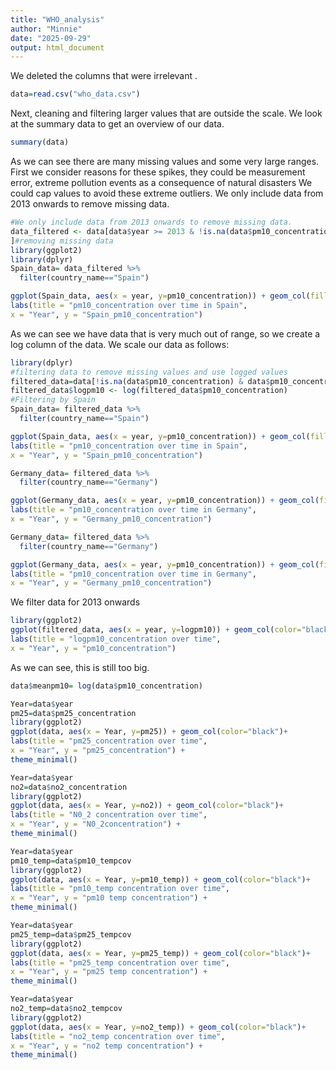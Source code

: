 ```yaml
---
title: "WHO_analysis"
author: "Minnie"
date: "2025-09-29"
output: html_document
---
```


We deleted the columns that were irrelevant . 

```r
data=read.csv("who_data.csv")
```

Next, cleaning and filtering larger values that are outside the scale. 
We look at the summary data to get an overview of our data.

```r
summary(data)
```
As we can see there are many missing values and some very large ranges. 
First we consider reasons for these spikes, they could be measurement error, extreme pollution events as a consequence of natural disasters
We could cap values to avoid these extreme outliers.
We only include data from 2013 onwards to remove missing data.

```r
#We only include data from 2013 onwards to remove missing data.
data_filtered <- data[data$year >= 2013 & !is.na(data$pm10_concentration) & data$pm10_concentration > 0,
]#removing missing data
library(ggplot2)
library(dplyr)
Spain_data= data_filtered %>%
  filter(country_name=="Spain")

ggplot(Spain_data, aes(x = year, y=pm10_concentration)) + geom_col(fill="blue",color="black")+
labs(title = "pm10_concentration over time in Spain",
x = "Year", y = "Spain_pm10_concentration") 


```
As we can see we have data that is very much out of range, so we create a log column of the data. 
We scale our data as follows:
```r
library(dplyr)
#filtering data to remove missing values and use logged values
filtered_data=data[!is.na(data$pm10_concentration) & data$pm10_concentration > 0, ]
filtered_data$logpm10 <- log(filtered_data$pm10_concentration)
#Filtering by Spain 
Spain_data= filtered_data %>%
  filter(country_name=="Spain")

ggplot(Spain_data, aes(x = year, y=pm10_concentration)) + geom_col(fill="blue",color="black")+
labs(title = "pm10_concentration over time in Spain",
x = "Year", y = "Spain_pm10_concentration") 


```
```r
Germany_data= filtered_data %>%
  filter(country_name=="Germany")

ggplot(Germany_data, aes(x = year, y=pm10_concentration)) + geom_col(fill="blue",color="black")+
labs(title = "pm10_concentration over time in Germany",
x = "Year", y = "Germany_pm10_concentration") 

```

```r
Germany_data= filtered_data %>%
  filter(country_name=="Germany")

ggplot(Germany_data, aes(x = year, y=pm10_concentration)) + geom_col(fill="blue",color="black")+
labs(title = "pm10_concentration over time in Germany",
x = "Year", y = "Germany_pm10_concentration") 

```

We filter data for 2013 onwards 


```r
library(ggplot2)
ggplot(filtered_data, aes(x = year, y=logpm10)) + geom_col(color="black")+
labs(title = "logpm10_concentration over time",
x = "Year", y = "pm10_concentration") 
```
As we can see, this is still too big.

```r
data$meanpm10= log(data$pm10_concentration)
```



```r
Year=data$year
pm25=data$pm25_concentration
library(ggplot2)
ggplot(data, aes(x = Year, y=pm25)) + geom_col(color="black")+
labs(title = "pm25_concentration over time",
x = "Year", y = "pm25_concentration") +
theme_minimal()
```

```r
Year=data$year
no2=data$no2_concentration
library(ggplot2)
ggplot(data, aes(x = Year, y=no2)) + geom_col(color="black")+
labs(title = "N0_2 concentration over time",
x = "Year", y = "N0_2concentration") +
theme_minimal()
```

```r
Year=data$year
pm10_temp=data$pm10_tempcov
library(ggplot2)
ggplot(data, aes(x = Year, y=pm10_temp)) + geom_col(color="black")+
labs(title = "pm10_temp concentration over time",
x = "Year", y = "pm10 temp concentration") +
theme_minimal()
```

```r
Year=data$year
pm25_temp=data$pm25_tempcov
library(ggplot2)
ggplot(data, aes(x = Year, y=pm25_temp)) + geom_col(color="black")+
labs(title = "pm25_temp concentration over time",
x = "Year", y = "pm25 temp concentration") +
theme_minimal()
```

```r
Year=data$year
no2_temp=data$no2_tempcov
library(ggplot2)
ggplot(data, aes(x = Year, y=no2_temp)) + geom_col(color="black")+
labs(title = "no2_temp concentration over time",
x = "Year", y = "no2 temp concentration") +
theme_minimal()
```